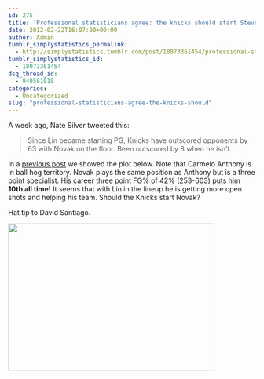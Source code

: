 ```yaml
---
id: 275
title: 'Professional statisticians agree: the knicks should start Steve Novak over Carmelo Anthony'
date: 2012-02-22T16:07:00+00:00
author: Admin
tumblr_simplystatistics_permalink:
  - http://simplystatistics.tumblr.com/post/18073361454/professional-statisticians-agree-the-knicks-should
tumblr_simplystatistics_id:
  - 18073361454
dsq_thread_id:
  - 949581018
categories:
  - Uncategorized
slug: "professional-statisticians-agree-the-knicks-should"
---
```

<span>A week ago, Nate Silver tweeted this:</span>

> <span>Since Lin became starting PG, Knicks have outscored opponents by 63 with Novak on the floor. Been outscored by 8 when he isn&#8217;t.</span>

In a <a href="http://simplystatistics.tumblr.com/post/16974142373/why-dont-we-hear-more-about-adrian-dantley-on-espn" target="_blank">previous post</a> we showed the plot below. Note that Carmelo Anthony is in ball hog territory. Novak plays the same position as Anthony but is a three point specialist. His career three point FG% of 42% (253-603) puts him **10th all time!** It seems that with Lin in the lineup he is getting more open shots and helping his team. Should the Knicks start Novak? 

Hat tip to David Santiago.

<img height="300" src="http://rafalab.jhsph.edu/simplystats/melo.png" width="420" />
